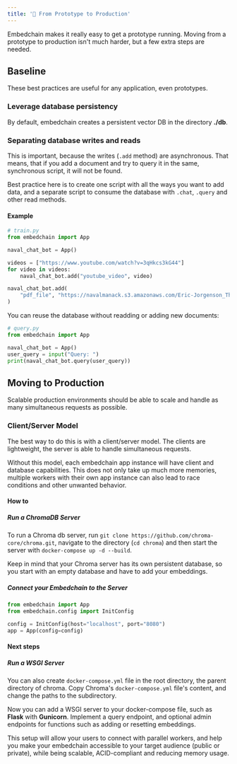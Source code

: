 ```yaml
---
title: '💸 From Prototype to Production'
---
```


Embedchain makes it really easy to get a prototype running. Moving from a prototype to production isn't much harder, but a few extra steps are needed.

## Baseline

These best practices are useful for any application, even prototypes.

### Leverage database persistency

By default, embedchain creates a persistent vector DB in the directory **./db**.

### Separating database writes and reads

This is important, because the writes (`.add` method) are asynchronous. That means, that if you add a document and try to query it in the same, synchronous script, it will not be found.

Best practice here is to create one script with all the ways you want to add data, and a separate script to consume the database with `.chat`, `.query` and other read methods.

#### Example

```python
# train.py
from embedchain import App

naval_chat_bot = App()

videos = ["https://www.youtube.com/watch?v=3qHkcs3kG44"]
for video in videos:
    naval_chat_bot.add("youtube_video", video)

naval_chat_bot.add(
    "pdf_file", "https://navalmanack.s3.amazonaws.com/Eric-Jorgenson_The-Almanack-of-Naval-Ravikant_Final.pdf"
)
```

You can reuse the database without readding or adding new documents:

```python
# query.py
from embedchain import App

naval_chat_bot = App()
user_query = input("Query: ")
print(naval_chat_bot.query(user_query))
```

## Moving to Production

Scalable production environments should be able to scale and handle as many simultaneous requests as possible.

### Client/Server Model

The best way to do this is with a client/server model. The clients are lightweight, the server is able to handle simultaneous requests.

Without this model, each embedchain app instance will have client and database capabilities.
This does not only take up much more memories, multiple workers with their own app instance can also lead to race conditions and other unwanted behavior.

#### How to

##### Run a ChromaDB Server

To run a Chroma db server, run `git clone https://github.com/chroma-core/chroma.git`, navigate to the directory (`cd chroma`) and then start the server with `docker-compose up -d --build`.

Keep in mind that your Chroma server has its own persistent database, so you start with an empty database and have to add your embeddings.

##### Connect your Embedchain to the Server

```python
from embedchain import App
from embedchain.config import InitConfig

config = InitConfig(host="localhost", port="8080")
app = App(config=config)
```

#### Next steps

##### Run a WSGI Server

You can also create `docker-compose.yml` file in the root directory, the parent directory of chroma.
Copy Chroma's `docker-compose.yml` file's content, and change the paths to the subdirectory.

Now you can add a WSGI server to your docker-compose file, such as **Flask** with **Gunicorn**. Implement a query endpoint, and optional admin endpoints for functions such as adding or resetting embeddings.

This setup will allow your users to connect with parallel workers, and help you make your embedchain accessible to your target audience (public or private), while being scalable, ACID-compliant and reducing memory usage.
